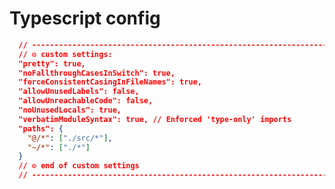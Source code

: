 # Typescript config

```json
  // -------------------------------------------------------------------------------------
  // ⚙️ custom settings:
  "pretty": true,
  "noFallthroughCasesInSwitch": true,
  "forceConsistentCasingInFileNames": true,
  "allowUnusedLabels": false,
  "allowUnreachableCode": false,
  "noUnusedLocals": true,
  "verbatimModuleSyntax": true, // Enforced 'type-only' imports
  "paths": {
    "@/*": ["./src/*"],
    "~/*": ["./*"]
  }
  // ⚙️ end of custom settings
  // -------------------------------------------------------------------------------------
```
